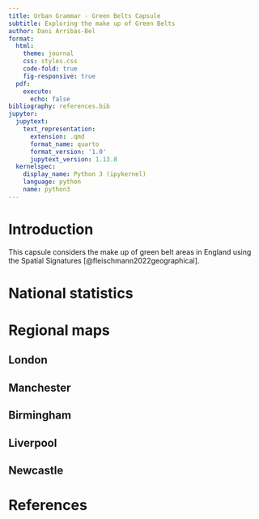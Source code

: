 ```yaml
---
title: Urban Grammar - Green Belts Capsule
subtitle: Exploring the make up of Green Belts
author: Dani Arribas-Bel
format:
  html:
    theme: journal
    css: styles.css
    code-fold: true
    fig-responsive: true
  pdf:
    execute:
      echo: false
bibliography: references.bib
jupyter:
  jupytext:
    text_representation:
      extension: .qmd
      format_name: quarto
      format_version: '1.0'
      jupytext_version: 1.13.8
  kernelspec:
    display_name: Python 3 (ipykernel)
    language: python
    name: python3
---
```


# Introduction

This capsule considers the make up of green belt areas in England using the Spatial Signatures [@fleischmann2022geographical]. 

# National statistics

# Regional maps

## London
## Manchester
## Birmingham
## Liverpool
## Newcastle


# References
